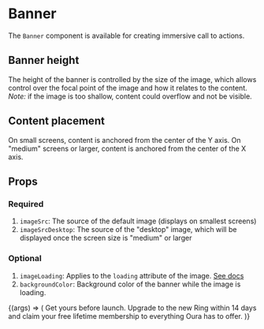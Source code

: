 
<Meta title="Sormus/Elements/Banner" component={Banner} />

# Banner

The `Banner` component is available for creating immersive call to actions.

## Banner height

The height of the banner is controlled by the size of the image, which allows control over the focal point of the image and how it relates to the content. _Note:_ if the image is too shallow, content could overflow and not be visible.

## Content placement

On small screens, content is anchored from the center of the Y axis. On "medium" screens or larger, content is anchored from the center of the X axis.

## Props

### Required

1. `imageSrc`: The source of the default image (displays on smallest screens)
2. `imageSrcDesktop`: The source of the "desktop" image, which will be displayed once the screen size is "medium" or larger

### Optional

1. `imageLoading`: Applies to the `loading` attribute of the image. [See docs](https://developer.mozilla.org/en-US/docs/Web/HTML/Element/img#attr-loading)
2. `backgroundColor`: Background color of the banner while the image is loading.

<Canvas>
  <Story
    name="Banner"
    args={{
      media: {
        type: 'image',
        src: 'https://via.placeholder.com/600x1200/333/333',
        srcDesktop: 'https://via.placeholder.com/1200x600/333/333',
      },
    }}
  >
    {(args) => (
      <Banner {...args}>
        <Typography Element="h2" variant="h3" color="white" className="mb-4">
          Get yours before launch.
        </Typography>
        <Typography color="white" className="mb-6">
          Upgrade to the new Ring within 14 days and claim your free lifetime
          membership to everything Oura has to offer.
        </Typography>
        <DeprecatedButton text="Claim your offer" variant="filled-inverse" />
      </Banner>
    )}
  </Story>
</Canvas>

<ArgsTable story="Banner" />
